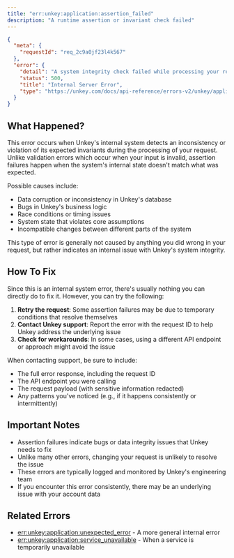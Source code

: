 ```yaml
---
title: "err:unkey:application:assertion_failed"
description: "A runtime assertion or invariant check failed"
---
```



```json Example
{
  "meta": {
    "requestId": "req_2c9a0jf23l4k567"
  },
  "error": {
    "detail": "A system integrity check failed while processing your request",
    "status": 500,
    "title": "Internal Server Error",
    "type": "https://unkey.com/docs/api-reference/errors-v2/unkey/application/assertion_failed"
  }
}
```

## What Happened?

This error occurs when Unkey's internal system detects an inconsistency or violation of its expected invariants during the processing of your request. Unlike validation errors which occur when your input is invalid, assertion failures happen when the system's internal state doesn't match what was expected.

Possible causes include:
- Data corruption or inconsistency in Unkey's database
- Bugs in Unkey's business logic
- Race conditions or timing issues
- System state that violates core assumptions
- Incompatible changes between different parts of the system

This type of error is generally not caused by anything you did wrong in your request, but rather indicates an internal issue with Unkey's system integrity.

## How To Fix

Since this is an internal system error, there's usually nothing you can directly do to fix it. However, you can try the following:

1. **Retry the request**: Some assertion failures may be due to temporary conditions that resolve themselves
2. **Contact Unkey support**: Report the error with the request ID to help Unkey address the underlying issue
3. **Check for workarounds**: In some cases, using a different API endpoint or approach might avoid the issue

When contacting support, be sure to include:
- The full error response, including the request ID
- The API endpoint you were calling
- The request payload (with sensitive information redacted)
- Any patterns you've noticed (e.g., if it happens consistently or intermittently)

## Important Notes

- Assertion failures indicate bugs or data integrity issues that Unkey needs to fix
- Unlike many other errors, changing your request is unlikely to resolve the issue
- These errors are typically logged and monitored by Unkey's engineering team
- If you encounter this error consistently, there may be an underlying issue with your account data

## Related Errors
- [err:unkey:application:unexpected_error](./unexpected_error) - A more general internal error
- [err:unkey:application:service_unavailable](./service_unavailable) - When a service is temporarily unavailable